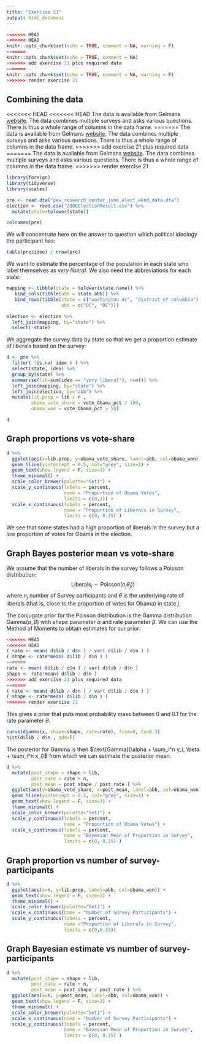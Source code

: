 ```yaml
---
title: "Exercise 21"
output: html_document
---
```


```r
<<<<<<< HEAD
<<<<<<< HEAD
knitr::opts_chunk$set(echo = TRUE, comment = NA, warning = F)
=======
knitr::opts_chunk$set(echo = TRUE, comment = NA)
>>>>>>> add exercise 21 plus required data
=======
knitr::opts_chunk$set(echo = TRUE, comment = NA, warning = F)
>>>>>>> render exercise 21
```


## Combining the data
<<<<<<< HEAD
<<<<<<< HEAD
The data is available from Gelmans [website](http://stat.columbia.edu/~gelman/book/data/). The data combines multiple surveys and asks various questions. There is thus a whole range of columns in the data frame.
=======
The data is available from Gelmans [website](). The data combines multiple surveys and asks various questions. There is thus a whole range of columns in the data frame.
>>>>>>> add exercise 21 plus required data
=======
The data is available from Gelmans [website](http://stat.columbia.edu/~gelman/book/data/). The data combines multiple surveys and asks various questions. There is thus a whole range of columns in the data frame.
>>>>>>> render exercise 21
```r
library(foreign)
library(tidyverse)
library(scales)

pre <- read.dta("pew_research_center_june_elect_wknd_data.dta")
election <- read.csv("2008ElectionResult.csv") %>%
  mutate(state=tolower(state))

colnames(pre)
```

We will concentrate here on the answer to question which political ideology the participant has:
```r
table(pre$ideo) / nrow(pre)
```

We want to estimate the percentage of the population in each state who label themselves as _very liberal_.
We also need the abbreviations for each state:
```r
mapping <- tibble(state = tolower(state.name)) %>%
   bind_cols(tibble(abb = state.abb)) %>% 
   bind_rows(tibble(state = c("washington dc", "district of columbia"), 
                    abb = c("DC", "DC")))

election <- election %>%
  left_join(mapping, by="state") %>%
  select(-state)
```

We aggregate the survey data by state so that we get a proportion estimate of liberals based on the survey:
```r
d <- pre %>% 
  filter( !is.na( ideo ) ) %>%
  select(state, ideo) %>%
  group_by(state) %>%
  summarise(lib=sum(ideo == "very liberal"), n=n()) %>%
  left_join(mapping, by="state") %>%
  left_join(election, by="abb") %>%
  mutate(lib.prop = lib / n ,
         obama_vote_share = vote_Obama_pct / 100,
         obama_won = vote_Obama_pct > 50)

d  
```

## Graph proportions vs vote-share
```r
d %>%
  ggplot(aes(x=lib.prop, y=obama_vote_share, label=abb, col=obama_won)) +
  geom_hline(yintercept = 0.5, col="grey", size=1) +
  geom_text(show.legend = F, size=3) +
  theme_minimal() +
  scale_color_brewer(palette="Set1") + 
  scale_y_continuous(labels = percent,
                     name = "Proportion of Obama Votes",
                     limits = c(0,1)) +
  scale_x_continuous(labels = percent,
                     name = "Proportion of Liberals in Survey",
                     limits = c(0, 0.15) )
```

We see that some states had a high proportion of liberals in the survey but a low proportion of votes for Obama in the election.

## Graph Bayes posterior mean vs vote-share
We assume that the number of liberals in the survey follows a Poisson distribution:
$$\text{Liberals}_j \sim \text{Poisson}(n_j\theta_j))$$ where $n_j$ number of Survey participants and $\theta$ is the underlying rate of liberals (that is, close to the proportion of votes for Obama) in state $j$.

The conjugate prior for the Poisson distribution is the Gamma distribution $\text{Gamma}(\alpha, \beta)$ with shape parameter $\alpha$ and rate parameter $\beta$.
We can use the Method of Moments to obtain estimates for our prior:
```r
<<<<<<< HEAD
<<<<<<< HEAD
( rate <- mean( d$lib / d$n ) / var( d$lib / d$n ) )
( shape <- rate*mean( d$lib / d$n ) )
=======
rate <- mean( d$lib / d$n ) / var( d$lib / d$n )
shape <- rate*mean( d$lib / d$n )
>>>>>>> add exercise 21 plus required data
=======
( rate <- mean( d$lib / d$n ) / var( d$lib / d$n ) )
( shape <- rate*mean( d$lib / d$n ) )
>>>>>>> render exercise 21
```

This gives a prior that puts most probability mass between 0 and 0.1 for the rate parameter $\theta$.
```r
curve(dgamma(x, shape=shape, rate=rate), from=0, to=0.3)
hist(d$lib / d$n , add=T)
```

The posterior for Gamma is then $\text{Gamma}(\alpha + \sum_i^n y_i, \beta + \sum_i^n x_i)$ from which we can estimate the posterior mean.
```r
d %>%
  mutate(post_shape = shape + lib,
         post_rate = rate + n,
         post_mean = post_shape / post_rate ) %>%
  ggplot(aes(y=obama_vote_share, x=post_mean, label=abb, col=obama_won)) +
  geom_hline(yintercept = 0.5, col="grey", size=1) +
  geom_text(show.legend = F, size=3) +
  theme_minimal() +
  scale_color_brewer(palette="Set1") + 
  scale_y_continuous(labels = percent,
                     name = "Proportion of Obama Votes") +
  scale_x_continuous(labels = percent,
                     name = "Bayesian Mean of Proportion in Survey",
                     limits = c(0, 0.15) )
```




## Graph proportion vs number of survey-participants
```r
d %>%
  ggplot(aes(x=n, y=lib.prop, label=abb, col=obama_won)) +
  geom_text(show.legend = F, size=3) +
  theme_minimal() +
  scale_color_brewer(palette="Set1") +
  scale_x_continuous(name = "Number of Survey Participants") +
  scale_y_continuous(labels = percent,
                     name ="Proportion of Liberals in Survey",
                     limits = c(0,0.15))
```



## Graph Bayesian estimate vs number of survey-participants

```r
d %>%
  mutate(post_shape = shape + lib,
         post_rate = rate + n,
         post_mean = post_shape / post_rate ) %>%
  ggplot(aes(x=n, y=post_mean, label=abb, col=obama_won)) +
  geom_text(show.legend = F, size=3) +
  theme_minimal() +
  scale_color_brewer(palette="Set1") + 
  scale_x_continuous(name = "Number of Survey Participants") +
  scale_y_continuous(labels = percent,
                     name = "Bayesian Mean of Proportion in Survey",
                     limits = c(0, 0.15) )
```


